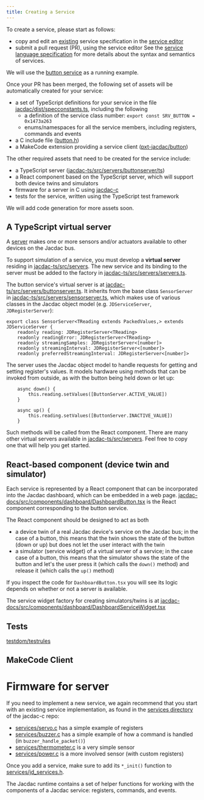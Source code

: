 ```yaml
---
title: Creating a Service
---
```


To create a service, please start as follows: 
- copy and edit an [existing](https://github.com/jacdac/jacdac/tree/main/services)
  service specification in the [service editor](/tools/service-editor/)
- submit a pull request (PR), using the service editor
See the [service language specification](/reference/service-specification/) 
for more details about the syntax and semantics of services. 

We will use the [button service](https://github.com/jacdac/jacdac/tree/main/services/button.md)
as a running example.

Once your PR has been merged, the following set of assets will be automatically created
for your service:
- a set of TypeScript definitions for your service in the file [jacdac/dist/specconstants.ts](https://github.com/jacdac/jacdac/blob/main/dist/specconstants.ts), including the following
  - a definition of the service class number: `export const SRV_BUTTON = 0x1473a263`
  - enums/namespaces for all the service members, including registers, commands and events  
- a C include file ([button.h](https://github.com/jacdac/jacdac/blob/main/dist/c/button.h))
- a MakeCode extension providing a service client ([pxt-jacdac/button](https://github.com/jacdac/pxt-jacdac/tree/master/button))

The other required assets that need to be created for the service include:
- a TypeScript server ([jacdac-ts/src/servers/buttonserver/ts](https://github.com/jacdac/jacdac-ts/blob/main/src/servers/buttonserver.ts))
- a React component based on the TypeScript server, which will support both device twins and simulators
- firmware for a server in C using [jacdac-c](https://github.com/jacdac/jacdac-c)
- tests for the service, written using the TypeScript test framework

We will add code generation for more assets soon.

## A TypeScript virtual server

A [server](/reference/clientserver/)
makes one or more sensors and/or actuators available to other devices on the Jacdac bus. 

To support simulation of a service, you must develop a **virtual server** residing in 
[jacdac-ts/src/servers](https://github.com/jacdac/jacdac-ts/blob/main/src/servers). 
The new service and its binding to the server must be added to the factory in 
[jacdac-ts/src/servers/servers.ts](https://github.com/jacdac/jacdac-ts/blob/main/src/servers/servers.ts).

The button service's virtual server is at [jacdac-ts/src/servers/buttonserver.ts](https://github.com/jacdac/jacdac-ts/blob/main/src/servers/buttonserver.ts).
It inherits from the base class `SensorServer` in
[jacdac-ts/src/servers/sensorserver.ts](https://github.com/jacdac/jacdac-ts/blob/main/src/servers/sensorserver.ts),
which makes use of various classes in the Jacdac object model (e.g. `JDServiceServer`, `JDRegisterServer`):

```
export class SensorServer<TReading extends PackedValues,> extends JDServiceServer {
    readonly reading: JDRegisterServer<TReading>
    readonly readingError: JDRegisterServer<TReading>
    readonly streamingSamples: JDRegisterServer<[number]>
    readonly streamingInterval: JDRegisterServer<[number]>
    readonly preferredStreamingInterval: JDRegisterServer<[number]>

```

The server uses the Jacdac object model to handle requests
for getting and setting register's values. It models hardware
using methods that can be invoked from outside, as with the button being held down or let up:

```
    async down() {
        this.reading.setValues([ButtonServer.ACTIVE_VALUE])
    }

    async up() {
        this.reading.setValues([ButtonServer.INACTIVE_VALUE])
    }
```

Such methods will be called from the React component. There are many other virtual servers
available in [jacdac-ts/src/servers](https://github.com/jacdac/jacdac-ts/blob/main/src/servers). 
Feel free to copy one that will help you get started.

## React-based component (device twin and simulator)

Each service is represented by a React component that can be incorporated into the Jacdac
dashboard, which can be embedded in a web page. [jacdac-docs/src/components/dashboard/DashboardButton.tsx](https://github.com/jacdac/jacdac-docs/blob/main/src/components/dashboard/DashboardButton.tsx) is the React component
corresponding to the button service.

The React component should be designed to act as both
- a device twin of a real Jacdac device's service on the Jacdac bus; in the case of a button, this means that the twin shows the state of the button (down or up) but does not let the user interact with the twin
- a simulator (service widget) of a virtual server of a service; in the case case of a button, this means that the simulator shows the state of the button and let's the user press it (which calls the `down()` method) and release it (which calls the `up()` method)

If you inspect the code for `DashboardButton.tsx` you will see its logic
depends on whether or not a server is available.

The service widget factory for creating simulators/twins is at [jacdac-docs/src/components/dashboard/DashboardServiceWidget.tsx](https://github.com/jacdac/jacdac-docs/blob/main/src/components/dashboard/DashboardServiceWidget.tsx)


## Tests

[testdom/testrules](https://github.com/jacdac/jacdac-ts/blob/main/src/testdom/testrules.ts)

## MakeCode Client

# Firmware for server

If you need to implement a new service, we again recommend that you start with an existing service
implementation, as found in the [services directory](https://github.com/jacdac/jacdac-c/tree/main/services)
of the jacdac-c repo:
* [services/servo.c](https://github.com/jacdac/jacdac-c/tree/main/services/servo.c) has a simple example of registers
* [services/buzzer.c](https://github.com/jacdac/jacdac-c/tree/main/services/buzzer.c) has a simple example of how a command is handled (in `buzzer_handle_packet()`)
* [services/thermometer.c](https://github.com/jacdac/jacdac-c/tree/main/services/thermometer.c) is a very simple sensor
* [services/power.c](https://github.com/jacdac/jacdac-c/tree/main/services/power.c) is a more involved sensor (with custom registers)

Once you add a service, make sure to add its `*_init()` function to 
[services/jd_services.h](https://github.com/jacdac/jacdac-c/tree/main/services/jd_services.h).

The Jacdac runtime contains a set of helper functions for working with the
components of a Jacdac service: registers, commands, and events.
